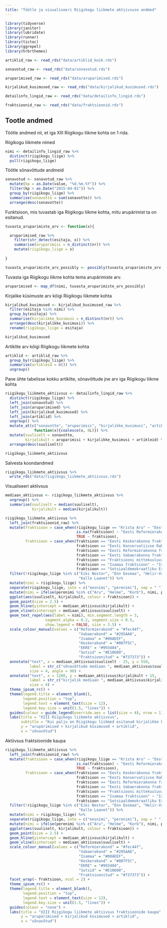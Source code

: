 ```yaml
---
title: "Töötle ja visualiseeri Riigikogu liikmete aktiivsuse andmed"
---
```


```r
library(tidyverse)
library(janitor)
library(lubridate)
library(runner)
library(tictoc)
library(ggrepel)
library(hrbrthemes)

artiklid_raw <- read_rds("data/artiklid_koik.rds")

sonavotud_raw <- read_rds("data/sonavotud.rds")

aruparimised_raw <- read_rds("data/aruparimised.rds")

kirjalikud_kusimused_raw <- read_rds("data/kirjalikud_kusimused.rds")

detailinfo_lingid_raw <- read_rds("data/detailinfo_lingid.rds")

fraktsioonid_raw <- read_rds("data/fraktsioonid.rds")
```

## Tootle andmed

Töötle andmed nii, et iga XIII Riigikogu liikme kohta on 1 rida.

Riigikogu liikmete nimed
```r
nimi <- detailinfo_lingid_raw %>% 
  distinct(riigikogu_liige) %>% 
  pull(riigikogu_liige)
```


Töötle sõnavõttude andmeid
```r
sonavotud <- sonavotud_raw %>% 
  mutate(kp = as.Date(value, "%d.%m.%Y")) %>% 
  filter(kp > as.Date("2015-04-01")) %>% 
  group_by(riigikogu_liige) %>% 
  summarise(sonavotte = sum(sonavotte)) %>% 
  arrange(desc(sonavotte))
```

Funktsioon, mis tuvastab iga Riigikogu liikme kohta, mitu arupärimist ta on esitanud.
```r
tuvasta_aruparimiste_arv <- function(x){

  aruparimised_raw %>% 
    filter(str_detect(esitaja, x)) %>% 
    summarise(aruparimisi = n_distinct(nr)) %>% 
    mutate(riigikogu_liige = x)
  
}

tuvasta_aruparimiste_arv_possibly <- possibly(tuvasta_aruparimiste_arv, NULL)
```

Tuvasta iga Riigikogu liikme kohta tema arupärimiste arv.
```r
aruparimised <- map_df(nimi, tuvasta_aruparimiste_arv_possibly)
```

Kirjalike küsimuste arv kõigi Riigikogu liikmete kohta
```r
kirjalikud_kusimused <- kirjalikud_kusimused_raw %>% 
  filter(esitaja %in% nimi) %>% 
  group_by(esitaja) %>% 
  summarise(kirjalikke_kusimusi = n_distinct(nr)) %>% 
  arrange(desc(kirjalikke_kusimusi)) %>% 
  rename(riigikogu_liige = esitaja)

kirjalikud_kusimused
```

Artiklite arv kõigi Riigikogu liikmete kohta
```r
artiklid <- artiklid_raw %>% 
  group_by(riigikogu_liige) %>% 
  summarise(artikleid = n()) %>% 
  ungroup()
```


Pane ühte tabelisse kokku artiklite, sõnavõttude jne arv iga Riigikogu liikme kohta
```r
riigikogu_liikmete_aktiivsus <- detailinfo_lingid_raw %>% 
  distinct(riigikogu_liige) %>% 
  left_join(sonavotud) %>% 
  left_join(aruparimised) %>% 
  left_join(kirjalikud_kusimused) %>% 
  left_join(artiklid) %>% 
  ungroup() %>% 
  mutate_at(c("sonavotte", "aruparimisi", "kirjalikke_kusimusi", "artikleid"),
             function(x){coalesce(x, 0L)}) %>% 
  mutate(suuliselt = sonavotte,
         kirjalikult = aruparimisi + kirjalikke_kusimusi + artikleid) %>% 
  arrange(desc(suuliselt))

riigikogu_liikmete_aktiivsus
```

Salvesta koondandmed
```r
riigikogu_liikmete_aktiivsus %>% 
  write_rds("data/riigikogu_liikmete_aktiivsus.rds")
```



Visualiseeri aktiivsus
```r
mediaan_aktiivsus <- riigikogu_liikmete_aktiivsus %>% 
  ungroup() %>% 
  summarise(suuliselt = median(suuliselt),
            kirjalikult = median(kirjalikult))

riigikogu_liikmete_aktiivsus %>% 
  left_join(fraktsioonid_raw) %>% 
  mutate(fraktsioon = case_when(riigikogu_liige == "Krista Aru" ~ "Eesti Vabaerakonna fraktsioon",
                                is.na(fraktsioon) ~ "Eesti Reformierakonna fraktsioon",
                                TRUE ~ fraktsioon),
         fraktsioon = case_when(fraktsioon == "Eesti Keskerakonna fraktsioon" ~ "Keskerakond",
                                fraktsioon == "Eesti Konservatiivse Rahvaerakonna fraktsioon" ~ "EKRE",
                                fraktsioon == "Eesti Reformierakonna fraktsioon" ~ "Reformierakond",
                                fraktsioon == "Eesti Vabaerakonna fraktsioon" ~ "Vabaerakond",
                                fraktsioon == "Fraktsiooni mittekuuluvad saadikud" ~ "Fraktsioonitud",
                                fraktsioon == "Isamaa fraktsioon" ~ "Isamaa",
                                fraktsioon == "Sotsiaaldemokraatliku Erakonna fraktsioon" ~ "Sotsid")) %>% 
  filter(!riigikogu_liige %in% c("Eiki Nestor", "Enn Eesmaa", "Helir-Valdor Seeder",
                                 "Kalle Laanet")) %>% 
  mutate(nimi = riigikogu_liige) %>% 
  separate(riigikogu_liige, into = c("eesnimi", "perenimi"), sep = " ") %>% 
  mutate(nimi = ifelse(perenimi %in% c("Aru", "Helme", "Korb"), nimi, perenimi)) %>% 
  ggplot(aes(suuliselt, kirjalikult, colour = fraktsioon)) +
  geom_point(size = 2.5) +
  geom_hline(yintercept = mediaan_aktiivsus$kirjalikult) +
  geom_vline(xintercept = mediaan_aktiivsus$suuliselt) +
  geom_text_repel(aes(label = nimi), min.segment.length = 3,
                  segment.alpha = 0.2, segment.size = 0.5,
                  show.legend = FALSE, size = 3.5) +
  scale_colour_manual(values = c("Reformierakond" = "#fec44f",
                                 "Vabaerakond" = "#295AA6",
                                 "Isamaa" = "#00AEEF",
                                 "Keskerakond" = "#007F5C",
                                 "EKRE" = "#993404",
                                 "Sotsid" = "#E10600",
                                 "Fraktsioonitud" = "#737373")) +
  annotate("text", x = mediaan_aktiivsus$suuliselt - 25, y = 550, 
           label = str_c("sõnavõttude mediaan ", mediaan_aktiivsus$suuliselt), 
           size = 4, angle = 90) +
  annotate("text", x = 1200, y = mediaan_aktiivsus$kirjalikult + 15, 
           label = str_c("kirjalik mediaan ", mediaan_aktiivsus$kirjalikult), 
           size = 4) +
  theme_ipsum_rc() +
  theme(legend.title = element_blank(),
        legend.position = "top",
        legend.text = element_text(size = 12), 
        legend.key.size = unit(1.5, "lines")) +
  guides(colour = guide_legend(override.aes = list(size = 4), nrow = 1)) +
  labs(title = "XIII Riigikogu liikmete aktiivsus",
       subtitle = "Kui palju on Riigikogu liikmed esitanud kirjalikke küsimusi ja arupärimisi \nning kirjutanud artikleid vs kui palju on esinetud sõnavõttudega?",
       y = "arupärimised + kirjalikud küsimused + artiklid",
       x = "sõnavõtud")

```


Aktiivsus fraktsioonide kaupa
```r
riigikogu_liikmete_aktiivsus %>% 
  left_join(fraktsioonid_raw) %>% 
  mutate(fraktsioon = case_when(riigikogu_liige == "Krista Aru" ~ "Eesti Vabaerakonna fraktsioon",
                                is.na(fraktsioon) ~ "Eesti Reformierakonna fraktsioon",
                                TRUE ~ fraktsioon),
         fraktsioon = case_when(fraktsioon == "Eesti Keskerakonna fraktsioon" ~ "Keskerakond",
                                fraktsioon == "Eesti Konservatiivse Rahvaerakonna fraktsioon" ~ "EKRE",
                                fraktsioon == "Eesti Reformierakonna fraktsioon" ~ "Reformierakond",
                                fraktsioon == "Eesti Vabaerakonna fraktsioon" ~ "Vabaerakond",
                                fraktsioon == "Fraktsiooni mittekuuluvad saadikud" ~ "Fraktsioonitud",
                                fraktsioon == "Isamaa fraktsioon" ~ "Isamaa",
                                fraktsioon == "Sotsiaaldemokraatliku Erakonna fraktsioon" ~ "Sotsid")) %>% 
  filter(!riigikogu_liige %in% c("Eiki Nestor", "Enn Eesmaa", "Helir-Valdor Seeder",
                                 "Kalle Laanet")) %>% 
  mutate(nimi = riigikogu_liige) %>% 
  separate(riigikogu_liige, into = c("eesnimi", "perenimi"), sep = " ") %>% 
  mutate(nimi = ifelse(perenimi %in% c("Aru", "Helme", "Korb"), nimi, perenimi)) %>% 
  ggplot(aes(suuliselt, kirjalikult, colour = fraktsioon)) +
  geom_point(size = 2.5) +
  geom_hline(yintercept = mediaan_aktiivsus$kirjalikult) +
  geom_vline(xintercept = mediaan_aktiivsus$suuliselt) +
  scale_colour_manual(values = c("Reformierakond" = "#fec44f",
                                 "Vabaerakond" = "#295AA6",
                                 "Isamaa" = "#00AEEF",
                                 "Keskerakond" = "#007F5C",
                                 "EKRE" = "#993404",
                                 "Sotsid" = "#E10600",
                                 "Fraktsioonitud" = "#737373")) +
  facet_wrap(~ fraktsioon, ncol = 2) +
  theme_ipsum_rc() +
  theme(legend.title = element_blank(),
        legend.position = "top",
        legend.text = element_text(size = 12), 
        legend.key.size = unit(1.5, "lines")) +
  guides(colour = "none") +
  labs(title = "XIII Riigikogu liikmete aktiivsus fraktsioonide kaupa",
       y = "arupärimised + kirjalikud küsimused + artiklid",
       x = "sõnavõtud")
```

